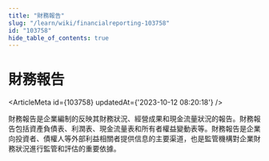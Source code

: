 ```yaml
---
title: "財務報告"
slug: "/learn/wiki/financialreporting-103758"
id: "103758"
hide_table_of_contents: true
---
```



# 財務報告

<ArticleMeta id={103758} updatedAt={'2023-10-12 08:20:18'} />
<div className='border-solid border-b border-t-0 my-4 border-[var(--ifm-color-gray-300)]' />

財務報告是企業編制的反映其財務狀況、經營成果和現金流量狀況的報告。財務報告包括資產負債表、利潤表、現金流量表和所有者權益變動表等。財務報告是企業向投資者、債權人等外部利益相關者提供信息的主要渠道，也是監管機構對企業財務狀況進行監管和評估的重要依據。
